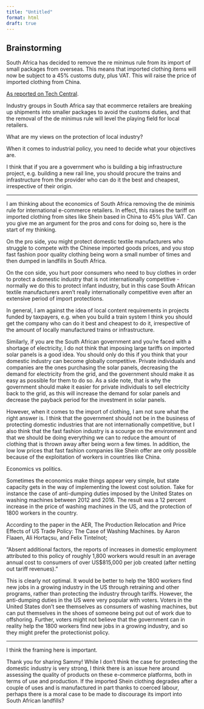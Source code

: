 ```yaml
---
title: "Untitled"
format: html
draft: true
---
```


## Brainstorming

South Africa has decided to remove the re minimus rule from its import of small packages from overseas. This means that imported clothing items will now be subject to a 45% customs duty, plus VAT. This will raise the price of imported clothing from China. 

[As reported on Tech Central](https://techcentral.co.za/sars-takes-the-shine-off-shein/246126/).

Industry groups in South Africa say that ecommerce retailers are breaking up shipments into smaller packages to avoid the customs duties, and that the removal of the de minimus rule will level the playing field for local retailers.

What are my views on the protection of local industry?

When it comes to industrial policy, you need to decide what your objectives are.

I think that if you are a government who is building a big infrastructure project, e.g. building a new rail line, you should procure the trains and infrastructure from the provider who can do it the best and cheapest, irrespective of their origin.



---

I am thinking about the economics of South Africa removing the de minimis rule for international e-commerce retailers. In effect, this raises the tariff on imported clothing from sites like Shein based in China to 45% plus VAT. Can you give me an argument for the pros and cons for doing so, here is the start of my thinking.

On the pro side, you might protect domestic textile manufacturers who struggle to compete with the Chinese imported goods prices, and you stop fast fashion poor quality clothing being worn a small number of times and then dumped in landfills in South Africa. 

On the con side, you hurt poor consumers who need to buy clothes in order to protect a domestic industry that is not internationally competitive - normally we do this to protect infant industry, but in this case South African textile manufacturers aren't really internationally competitive even after an extensive period of import protections.

In general, I am against the idea of local content requirements in projects funded by taxpayers, e.g. when you build a train system I think you should get the company who can do it best and cheapest to do it, irrespective of the amount of locally manufactured trains or infrastructure. 

Similarly, if you are the South African government and you're faced with a shortage of electricity, I do not think that imposing large tariffs on imported solar panels is a good idea. You should only do this if you think that your domestic industry can become globally competitive. Private individuals and companies are the ones purchasing the solar panels, decreasing the demand for electricity from the grid, and the government should make it as easy as possible for them to do so. As a side note, that is why the government should make it easier for private individuals to sell electricity back to the grid, as this will increase the demand for solar panels and decrease the payback period for the investment in solar panels.

However, when it comes to the import of clothing, I am not sure what the right answer is. I think that the government should not be in the business of protecting domestic industries that are not internationally competitive, but I also think that the fast fashion industry is a scourge on the environment and that we should be doing everything we can to reduce the amount of clothing that is thrown away after being worn a few times. In addition, the low low prices that fast fashion companies like Shein offer are only possible because of the exploitation of workers in countries like China.

Economics vs politics.

Sometimes the economics make things appear very simple, but state capacity gets in the way of implementing the lowest cost solution. Take for instance the case of anti-dumping duties imposed by the United States on washing machines between 2012 and 2016. The result was a 12 percent increase in the price of washing machines in the US, and the protection of 1800 workers in the country. 

According to the paper in the AER, The Production Relocation and Price Effects of US Trade Policy: The Case of Washing Machines. by Aaron Flaaen, Ali Hortaçsu, and Felix Tintelnot;

"Absent additional factors, the reports of increases in domestic employment attributed to this policy of roughly 1,800 workers would result in an average annual cost to consumers of over US$815,000 per job created (after netting out tariff revenues)."

This is clearly not optimal. It would be better to help the 1800 workers find new jobs in a growing industry in the US through retraining and other programs, rather than protecting the industry through tariffs. However, the anti-dumping duties in the US were very popular with voters. Voters in the United States don't see themselves as consumers of washing machines, but can put themselves in the shoes of someone being put out of work due to offshoring. Further, voters might not believe that the government can in reality help the 1800 workers find new jobs in a growing industry, and so they might prefer the protectionist policy.


---

I think the framing here is important. 

Thank you for sharing Sammy! While I don't think the case for protecting the domestic industry is very strong, I think there is an issue here around assessing the quality of products on these e-commerce platforms, both in terms of use and production. If the imported Shein clothing degrades after a couple of uses and is manufactured in part thanks to coerced labour, perhaps there is a moral case to be made to discourage its import into South African landfills?

